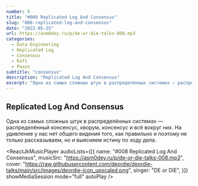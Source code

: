 ```yaml
---
number: 9
title: "#008 Replicated Log And Consensus"
slug: "008-replicated-log-and-consensus"
date: "2022-05-25"
url: https://asm0dey.ru/p/de-or-die-talks-008.mp3
categories:
  - Data Engineering
  - Replicated Log
  - Consensus
  - Raft
  - Paxos
subtitle: "consensus"
description: "Replicated Log And Consensus"
excerpt: "Одна из самых сложных штук в распределённых системах — распределённый консенсус, кворум, консенсус и всё вокруг них"
---
```


## Replicated Log And Consensus

Одна из самых сложных штук в распределённых системах — распределённый консенсус, кворум, консенсус и всё вокруг них. На удивление у нас нет общего видения того, как правильно и поэтому не только рассказываем, но и выясняем истину по ходу дела.

<ReactJkMusicPlayer
  audioLists={[{
    name: "#008 Replicated Log And Consensus",
    musicSrc: "https://asm0dey.ru/p/de-or-die-talks-008.mp3",
    cover: "https://raw.githubusercontent.com/deordie/deordie-talks/main/src/images/deordie-icon_upscaled.png",
    singer: "DE or DIE",
  }]}
  showMediaSession
  mode="full"
  autoPlay
/>
